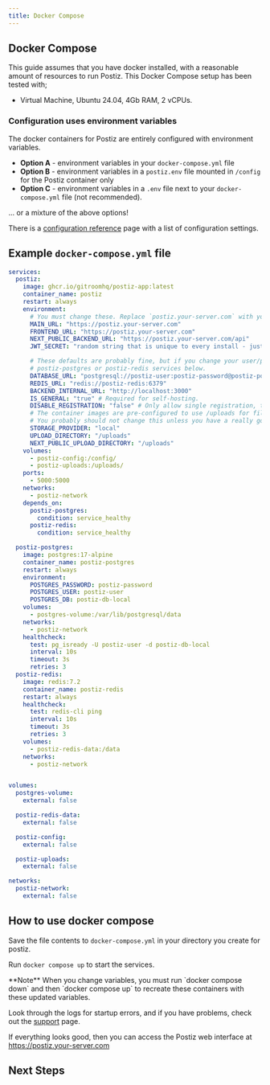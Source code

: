 ```yaml
---
title: Docker Compose
---
```



## Docker Compose

This guide assumes that you have docker installed, with a reasonable amount of resources to run Postiz. This Docker Compose setup has been tested with;

- Virtual Machine, Ubuntu 24.04, 4Gb RAM, 2 vCPUs.

<Prereqs />

### Configuration uses environment variables

The docker containers for Postiz are entirely configured with environment variables.

- **Option A** - environment variables in your `docker-compose.yml` file
- **Option B** - environment variables in a `postiz.env` file mounted in `/config` for the Postiz container only
- **Option C** - environment variables in a `.env` file next to your `docker-compose.yml` file (not recommended).

... or a mixture of the above options!

There is a [configuration reference](/configuration/reference/) page with a list
of configuration settings.

## Example `docker-compose.yml` file

```yaml
services:
  postiz:
    image: ghcr.io/gitroomhq/postiz-app:latest
    container_name: postiz
    restart: always
    environment:
      # You must change these. Replace `postiz.your-server.com` with your DNS name - this needs to be exactly the URL you're accessing Postiz on.
      MAIN_URL: "https://postiz.your-server.com"
      FRONTEND_URL: "https://postiz.your-server.com"
      NEXT_PUBLIC_BACKEND_URL: "https://postiz.your-server.com/api"
      JWT_SECRET: "random string that is unique to every install - just type random characters here!"

      # These defaults are probably fine, but if you change your user/password, update it in the
      # postiz-postgres or postiz-redis services below.
      DATABASE_URL: "postgresql://postiz-user:postiz-password@postiz-postgres:5432/postiz-db-local"
      REDIS_URL: "redis://postiz-redis:6379"
      BACKEND_INTERNAL_URL: "http://localhost:3000"
      IS_GENERAL: "true" # Required for self-hosting.
      DISABLE_REGISTRATION: "false" # Only allow single registration, then disable signup
      # The container images are pre-configured to use /uploads for file storage.
      # You probably should not change this unless you have a really good reason!
      STORAGE_PROVIDER: "local"
      UPLOAD_DIRECTORY: "/uploads"
      NEXT_PUBLIC_UPLOAD_DIRECTORY: "/uploads"
    volumes:
      - postiz-config:/config/
      - postiz-uploads:/uploads/
    ports:
      - 5000:5000
    networks:
      - postiz-network
    depends_on:
      postiz-postgres:
        condition: service_healthy
      postiz-redis:
        condition: service_healthy

  postiz-postgres:
    image: postgres:17-alpine
    container_name: postiz-postgres
    restart: always
    environment:
      POSTGRES_PASSWORD: postiz-password
      POSTGRES_USER: postiz-user
      POSTGRES_DB: postiz-db-local
    volumes:
      - postgres-volume:/var/lib/postgresql/data
    networks:
      - postiz-network
    healthcheck:
      test: pg_isready -U postiz-user -d postiz-db-local
      interval: 10s
      timeout: 3s
      retries: 3
  postiz-redis:
    image: redis:7.2
    container_name: postiz-redis
    restart: always
    healthcheck:
      test: redis-cli ping
      interval: 10s
      timeout: 3s
      retries: 3
    volumes:
      - postiz-redis-data:/data
    networks:
      - postiz-network


volumes:
  postgres-volume:
    external: false

  postiz-redis-data:
    external: false

  postiz-config:
    external: false

  postiz-uploads:
    external: false

networks:
  postiz-network:
    external: false
```

## How to use docker compose

Save the file contents to `docker-compose.yml` in your directory you create for postiz.

Run `docker compose up` to start the services.

<Callout type="warning">
  **Note** When you change variables, you must run `docker compose down` and
  then `docker compose up` to recreate these containers with these updated
  variables.
</Callout>

Look through the logs for startup errors, and if you have problems, check out the [support](/support/) page.

If everything looks good, then you can access the Postiz web interface at https://postiz.your-server.com

<DockerEnvvarApps />

## Next Steps

<Cards>
  <Cards.Card title="Learn the architecture of the project" href="/howitworks" />
  <Cards.Card
    title="Set up providers such as Linkedin, X and Reddit"
    href="/providers"
  />
</Cards>
